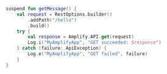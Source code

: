 ```kotlin
suspend fun getMessage() {
    val request = RestOptions.builder()
        .addPath("/hello")
        .build()
    try {
        val response = Amplify.API.get(request)
        Log.i("MyAmplifyApp", "GET succeeded: $response")
    } catch (failure: ApiException) {
        Log.e("MyAmplifyApp", "GET failed", failure)
    }
}
```
